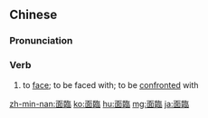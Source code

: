 {{also|面临}}
==Chinese==
{{zh-forms|s=面临}}

===Pronunciation===
{{zh-pron
|m=miànlín
|c=min6 lam4
|h=pfs=mien-lìm
|cat=v
}}

===Verb===
{{zh-verb}}

# to [[face]]; to be faced with; to be [[confront|confronted]] with
#: {{zh-x|水土流失 是 這個 地區 農業 生產 面臨 的 一 個{gè} 主要 問題。|Erosion is a major issue '''faced''' by agricultural production in this region.}}

{{zh-cat|Intermediate}}

[[zh-min-nan:面臨]]
[[ko:面臨]]
[[hu:面臨]]
[[mg:面臨]]
[[ja:面臨]]